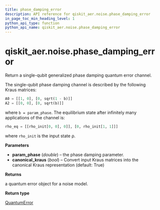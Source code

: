 ```yaml
---
title: phase_damping_error
description: API reference for qiskit_aer.noise.phase_damping_error
in_page_toc_min_heading_level: 1
python_api_type: function
python_api_name: qiskit_aer.noise.phase_damping_error
---
```


# qiskit\_aer.noise.phase\_damping\_error

<Function id="qiskit_aer.noise.phase_damping_error" isDedicatedPage={true} github="https://github.com/qiskit/qiskit-aer/tree/stable/0.12/qiskit_aer/noise/errors/standard_errors.py" signature="phase_damping_error(param_phase, canonical_kraus=True)">
  Return a single-qubit generalized phase damping quantum error channel.

  The single-qubit phase damping channel is described by the following Kraus matrices:

  ```python
  A0 = [[1, 0], [0, sqrt(1 - b)]]
  A2 = [[0, 0], [0, sqrt(b)]]
  ```

  where `b = param_phase`. The equilibrium state after infinitely many applications of the channel is:

  ```python
  rho_eq = [[rho_init[0, 0], 0]], [0, rho_init[1, 1]]]
  ```

  where `rho_init` is the input state ρ.

  **Parameters**

  *   **param\_phase** (*double*) – the phase damping parameter.
  *   **canonical\_kraus** (*bool*) – Convert input Kraus matrices into the canonical Kraus representation (default: True)

  **Returns**

  a quantum error object for a noise model.

  **Return type**

  [QuantumError](qiskit_aer.noise.QuantumError "qiskit_aer.noise.QuantumError")
</Function>


